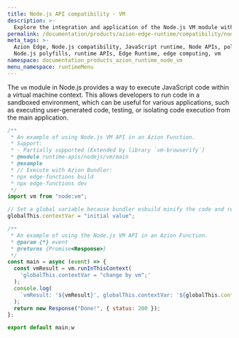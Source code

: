 ```yaml
---
title: Node.js API compatibility - VM
description: >-
  Explore the integration and application of the Node.js VM module within the Azion Runtime. The VM module provides utilities to run JavaScript code in a virtualized environment, offering a level of isolation from the main application.
permalink: /documentation/products/azion-edge-runtime/compatibility/node/vm/
meta_tags: >-
  Azion Edge, Node.js compatibility, JavaScript runtime, Node APIs, polyfills,
  Node.js polyfills, runtime APIs, Edge Runtime, edge computing, vm
namespace: documentation_products_azion_runtime_node_vm
menu_namespace: runtimeMenu
---
```


The `vm` module in Node.js provides a way to execute JavaScript code within a virtual machine context. This allows developers to run code in a sandboxed environment, which can be useful for various applications, such as executing user-generated code, testing, or isolating code execution from the main application.

```javascript
/**
 * An example of using Node.js VM API in an Azion Function.
 * Support:
 * - Partially supported (Extended by library `vm-browserify`)
 * @module runtime-apis/nodejs/vm/main
 * @example
 * // Execute with Azion Bundler:
 * npx edge-functions build
 * npx edge-functions dev
 */
import vm from "node:vm";

// Set a global variable because bundler esbuild minify the code and rename the variable.
globalThis.contextVar = "initial value";

/**
 * An example of using the Node.js VM API in an Azion Function.
 * @param {*} event
 * @returns {Promise<Response>}
 */
const main = async (event) => {
  const vmResult = vm.runInThisContext(
    'globalThis.contextVar = "change by vm";'
  );
  console.log(
    `vmResult: '${vmResult}', globalThis.contextVar: '${globalThis.contextVar}'`
  );
  return new Response("Done!", { status: 200 });
};

export default main;w
```